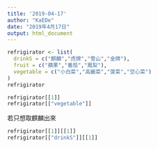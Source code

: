 ```yaml
---
title: '2019-04-17'
author: "KaEDe"
date: "2019年4月17日"
output: html_document
---
```


```r
refrigirator <- list(
  drinkS = c("麒麟","虎牌","雪山","金牌"),
  fruit = c("蘋果","番茄","鳳梨"),
  vegetable = c("小白菜","高麗菜","菠菜","空心菜")
)
refrigirator

refrigirator[[1]]
refrigirator[["vegetable"]]
```

若只想取麒麟出來
```r
refrigirator[[1]][[1]]
refrigirator[["drinkS"]][[1]]
```

